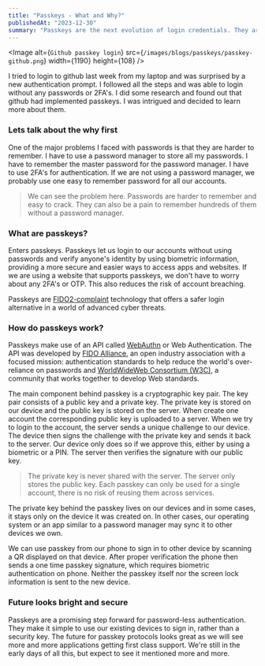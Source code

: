```yaml
---
title: "Passkeys - What and Why?"
publishedAt: "2023-12-30"
summary: "Passkeys are the next evolution of login credentials. They are more secure, easier to use, and more private than passwords."
---
```


<Image
  alt={`Github passkey login`}
  src={`/images/blogs/passkeys/passkey-github.png`}
  width={1190}
  height={108}
/>

I tried to login to github last week from my laptop and was surprised by a new authentication prompt. I followed all the
steps and was able to login without any passwords or 2FA's. I did some research and found out that github
had implemented passkeys. I was intrigued and decided to learn more about them.

### Lets talk about the why first

One of the major problems I faced with passwords is that they are harder to remember. I have to use a password manager to
store all my passwords. I have to remember the master password for the password manager. I have to use 2FA's for
authentication. If we are not using a password manager, we probably use one easy to remember password for all our accounts.

> We can see the problem here. Passwords are harder to remember and easy to crack. They can also be a pain to
> remember hundreds of them without a password manager.

### What are passkeys?

Enters passkeys. Passkeys let us login to our accounts without using passwords and verify anyone's identity by using
biometric information, providing a more secure and easier ways to access apps and websites. If we are
using a website that supports passkeys, we don't have to worry about any 2FA's or OTP. This also reduces the risk of
account breaching.

Passkeys are [FIDO2-complaint](https://fidoalliance.org/fido2/) technology that offers a safer login alternative in a world of advanced
cyber threats.

### How do passkeys work?

Passkeys make use of an API called [WebAuthn](https://webauthn.io/) or Web Authentication. The API was developed by
[FIDO Alliance](https://fidoalliance.org/), an open industry association with a focused mission: authentication
standards to help reduce the world's over-reliance on passwords and [WorldWideWeb Consortium (W3C)](https://www.w3.org/),
a community that works together to develop Web standards.

The main component behind passkey is a cryptographic key pair. The key pair consists of a public key and a private key.
The private key is stored on our device and the public key is stored on the server. When create one account the
corresponding public key is uploaded to a server. When we try to login to the account, the server sends a unique
challenge to our device. The device then signs the challenge with the private key and sends it back to the server. Our
device only does so if we approve this, either by using a biometric or a PIN. The server then verifies the signature with
our public key.

> The private key is never shared with the server. The server only stores the public key.
> Each passkey can only be used for a single account, there is no risk of reusing them across services.

The private key behind the passkey lives on our devices and in some cases, it stays only on the device it was created on.
In other cases, our operating system or an app similar to a password manager may sync it to other devices we own.

We can use passkey from our phone to sign in to other device by scanning a QR displayed on that device. After proper
verification the phone then sends a one time passkey signature, which requires biometric authentication on phone.
Neither the passkey itself nor the screen lock information is sent to the new device.

### Future looks bright and secure

Passkeys are a promising step forward for password-less authentication. They make it simple to use our
existing devices to sign in, rather than a security key. The future for passkey protocols looks great
as we will see more and more applications getting first class support. We're still in the early days of all this,
but expect to see it mentioned more and more.
